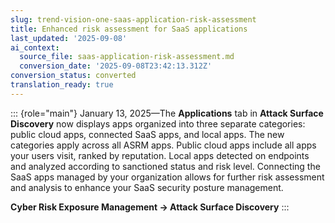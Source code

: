 ```yaml
---
slug: trend-vision-one-saas-application-risk-assessment
title: Enhanced risk assessment for SaaS applications
last_updated: '2025-09-08'
ai_context:
  source_file: saas-application-risk-assessment.md
  conversion_date: '2025-09-08T23:42:13.312Z'
conversion_status: converted
translation_ready: true
---
```


::: {role="main"}
January 13, 2025—The **Applications** tab in **Attack Surface Discovery** now displays apps organized into three separate categories: public cloud apps, connected SaaS apps, and local apps. The new categories apply across all ASRM apps. Public cloud apps include all apps your users visit, ranked by reputation. Local apps detected on endpoints and analyzed according to sanctioned status and risk level. Connecting the SaaS apps managed by your organization allows for further risk assessment and analysis to enhance your SaaS security posture management.

**Cyber Risk Exposure Management → Attack Surface Discovery**
:::
